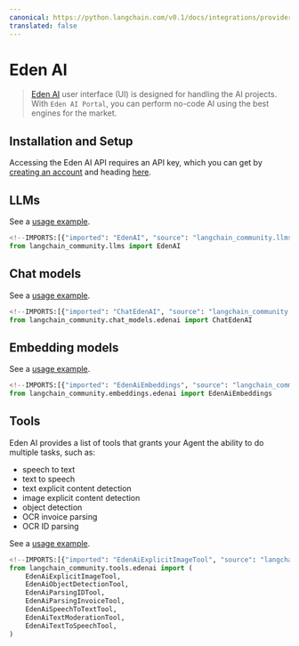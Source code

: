 ```yaml
---
canonical: https://python.langchain.com/v0.1/docs/integrations/providers/edenai
translated: false
---
```


# Eden AI

>[Eden AI](https://docs.edenai.co/docs/getting-started-with-eden-ai) user interface (UI)
> is designed for handling the AI projects. With `Eden AI Portal`,
> you can perform no-code AI using the best engines for the market.

## Installation and Setup

Accessing the Eden AI API requires an API key, which you can get by
[creating an account](https://app.edenai.run/user/register) and
heading [here](https://app.edenai.run/admin/account/settings).

## LLMs

See a [usage example](/docs/integrations/llms/edenai).

```python
<!--IMPORTS:[{"imported": "EdenAI", "source": "langchain_community.llms", "docs": "https://api.python.langchain.com/en/latest/llms/langchain_community.llms.edenai.EdenAI.html", "title": "Eden AI"}]-->
from langchain_community.llms import EdenAI

```

## Chat models

See a [usage example](/docs/integrations/chat/edenai).

```python
<!--IMPORTS:[{"imported": "ChatEdenAI", "source": "langchain_community.chat_models.edenai", "docs": "https://api.python.langchain.com/en/latest/chat_models/langchain_community.chat_models.edenai.ChatEdenAI.html", "title": "Eden AI"}]-->
from langchain_community.chat_models.edenai import ChatEdenAI
```

## Embedding models

See a [usage example](/docs/integrations/text_embedding/edenai).

```python
<!--IMPORTS:[{"imported": "EdenAiEmbeddings", "source": "langchain_community.embeddings.edenai", "docs": "https://api.python.langchain.com/en/latest/embeddings/langchain_community.embeddings.edenai.EdenAiEmbeddings.html", "title": "Eden AI"}]-->
from langchain_community.embeddings.edenai import EdenAiEmbeddings
```

## Tools

Eden AI provides a list of tools that grants your Agent the ability to do multiple tasks, such as:
* speech to text
* text to speech
* text explicit content detection
* image explicit content detection
* object detection
* OCR invoice parsing
* OCR ID parsing

See a [usage example](/docs/integrations/tools/edenai_tools).

```python
<!--IMPORTS:[{"imported": "EdenAiExplicitImageTool", "source": "langchain_community.tools.edenai", "docs": "https://api.python.langchain.com/en/latest/tools/langchain_community.tools.edenai.image_explicitcontent.EdenAiExplicitImageTool.html", "title": "Eden AI"}, {"imported": "EdenAiObjectDetectionTool", "source": "langchain_community.tools.edenai", "docs": "https://api.python.langchain.com/en/latest/tools/langchain_community.tools.edenai.image_objectdetection.EdenAiObjectDetectionTool.html", "title": "Eden AI"}, {"imported": "EdenAiParsingIDTool", "source": "langchain_community.tools.edenai", "docs": "https://api.python.langchain.com/en/latest/tools/langchain_community.tools.edenai.ocr_identityparser.EdenAiParsingIDTool.html", "title": "Eden AI"}, {"imported": "EdenAiParsingInvoiceTool", "source": "langchain_community.tools.edenai", "docs": "https://api.python.langchain.com/en/latest/tools/langchain_community.tools.edenai.ocr_invoiceparser.EdenAiParsingInvoiceTool.html", "title": "Eden AI"}, {"imported": "EdenAiSpeechToTextTool", "source": "langchain_community.tools.edenai", "docs": "https://api.python.langchain.com/en/latest/tools/langchain_community.tools.edenai.audio_speech_to_text.EdenAiSpeechToTextTool.html", "title": "Eden AI"}, {"imported": "EdenAiTextModerationTool", "source": "langchain_community.tools.edenai", "docs": "https://api.python.langchain.com/en/latest/tools/langchain_community.tools.edenai.text_moderation.EdenAiTextModerationTool.html", "title": "Eden AI"}, {"imported": "EdenAiTextToSpeechTool", "source": "langchain_community.tools.edenai", "docs": "https://api.python.langchain.com/en/latest/tools/langchain_community.tools.edenai.audio_text_to_speech.EdenAiTextToSpeechTool.html", "title": "Eden AI"}]-->
from langchain_community.tools.edenai import (
    EdenAiExplicitImageTool,
    EdenAiObjectDetectionTool,
    EdenAiParsingIDTool,
    EdenAiParsingInvoiceTool,
    EdenAiSpeechToTextTool,
    EdenAiTextModerationTool,
    EdenAiTextToSpeechTool,
)
```